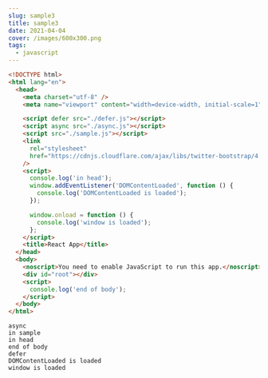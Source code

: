 ```yaml
---
slug: sample3
title: sample3
date: 2021-04-04
cover: /images/600x300.png
tags:
  - javascript
---
```


```html
<!DOCTYPE html>
<html lang="en">
  <head>
    <meta charset="utf-8" />
    <meta name="viewport" content="width=device-width, initial-scale=1" />

    <script defer src="./defer.js"></script>
    <script async src="./async.js"></script>
    <script src="./sample.js"></script>
    <link
      rel="stylesheet"
      href="https://cdnjs.cloudflare.com/ajax/libs/twitter-bootstrap/4.0.0-alpha/css/bootstrap.min.css"
    />
    <script>
      console.log('in head');
      window.addEventListener('DOMContentLoaded', function () {
        console.log('DOMContentLoaded is loaded');
      });

      window.onload = function () {
        console.log('window is loaded');
      };
    </script>
    <title>React App</title>
  </head>
  <body>
    <noscript>You need to enable JavaScript to run this app.</noscript>
    <div id="root"></div>
    <script>
      console.log('end of body');
    </script>
  </body>
</html>
```

```
async
in sample
in head
end of body
defer
DOMContentLoaded is loaded
window is loaded
```
